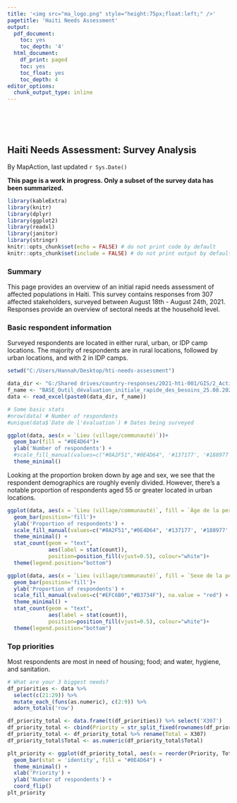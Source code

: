 ```yaml
---
title: '<img src="ma_logo.png" style="height:75px;float:left;" />'
pagetitle: 'Haiti Needs Assessment'
output:
  pdf_document:
    toc: yes
    toc_depth: '4'
  html_document:
    df_print: paged
    toc: yes
    toc_float: yes
    toc_depth: 4
editor_options:
  chunk_output_type: inline
---
```


<br>
<br>
<br>

## Haiti Needs Assessment: Survey Analysis
By MapAction, last updated `r Sys.Date()`

**This page is a work in progress. Only a subset of the survey data has been summarized.**

```r
library(kableExtra)
library(knitr)
library(dplyr)
library(ggplot2)
library(readxl)
library(janitor)
library(stringr)
knitr::opts_chunk$set(echo = FALSE) # do not print code by default
knitr::opts_chunk$set(include = FALSE) # do not print output by default
```

### Summary

This page provides an overview of an initial rapid needs assessment of affected populations in Haiti. This survey contains responses from 307 affected stakeholders, surveyed between August 18th - August 24th, 2021. Responses provide an overview of sectoral needs at the household level.

### Basic respondent information

Surveyed respondents are located in either rural, urban, or IDP camp locations. The majority of respondents are in rural locations, followed by urban locations, and with 2 in IDP camps. 

```r

setwd("C:/Users/Hannah/Desktop/hti-needs-assessment")

data_dir <- "G:/Shared drives/country-responses/2021-hti-001/GIS/2_Active_Data/205_assm/"
f_name <- "BASE_Outil_dévaluation_initiale_rapide_des_besoins_25.08.2021.xlsx"
data <- read_excel(paste0(data_dir, f_name))

# Some basic stats
#nrow(data) # Number of respondents
#unique(data$`Date de l'évaluation`) # Dates being surveyed

ggplot(data, aes(x = `Lieu (village/communauté)`))+
  geom_bar(fill = "#0E4D64")+
  ylab('Number of respondents') +
  #scale_fill_manual(values=c("#0A2F51","#0E4D64", '#137177', '#188977', '#1D9A6C'), na.value = "red") +
  theme_minimal()
```

Looking at the proportion broken down by age and sex, we see that the respondent demographics are roughly evenly divided. However, there's a notable proportion of respondents aged 55 or greater located in urban locations.

```r


ggplot(data, aes(x = `Lieu (village/communauté)`, fill = `Âge de la personne interrogée`))+
  geom_bar(position='fill')+
  ylab('Proportion of respondents') +
  scale_fill_manual(values=c("#0A2F51","#0E4D64", '#137177', '#188977', '#1D9A6C', '#39A96B'), na.value = "red") +
  theme_minimal() + 
  stat_count(geom = "text", 
             aes(label = stat(count)),
             position=position_fill(vjust=0.5), colour="white")+
  theme(legend.position="bottom")

ggplot(data, aes(x = `Lieu (village/communauté)`, fill = `Sexe de la personne interrogée`))+
  geom_bar(position='fill')+
  ylab('Proportion of respondents') +
  scale_fill_manual(values=c("#EFC6B0","#B3734F"), na.value = "red") +
  theme_minimal() + 
  stat_count(geom = "text", 
             aes(label = stat(count)),
             position=position_fill(vjust=0.5), colour="white")+
  theme(legend.position="bottom")

```

### Top priorities

Most respondents are most in need of housing; food; and water, hygiene, and sanitation. 

```r

# What are your 3 biggest needs?
df_priorities <- data %>% 
  select(c(21:29)) %>%
  mutate_each_(funs(as.numeric), c(2:9)) %>%
  adorn_totals('row')

df_priority_total <- data.frame(t(df_priorities)) %>% select('X307')
df_priority_total <- cbind(Priority = str_split_fixed(rownames(df_priority_total), '/', 2)[,2], df_priority_total)[-1,]
df_priority_total <- df_priority_total %>% rename(Total = X307)
df_priority_total$Total <- as.numeric(df_priority_total$Total)

plt_priority <- ggplot(df_priority_total, aes(x = reorder(Priority, Total), y = Total)) + 
  geom_bar(stat = 'identity', fill = "#0E4D64") +
  theme_minimal() +
  xlab('Priority') +
  ylab('Number of respondents') + 
  coord_flip()
plt_priority


```


